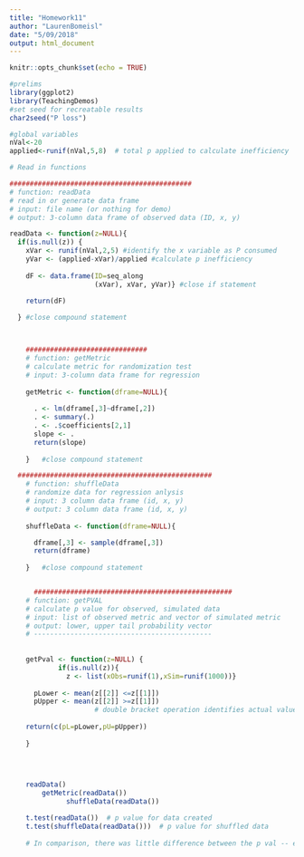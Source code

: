 ```yaml
---
title: "Homework11"
author: "LaurenBomeisl"
date: "5/09/2018"
output: html_document
---
```


```r
knitr::opts_chunk$set(echo = TRUE)

#prelims
library(ggplot2)
library(TeachingDemos)
#set seed for recreatable results
char2seed("P loss")

#global variables
nVal<-20
applied<-runif(nVal,5,8)  # total p applied to calculate inefficiency

# Read in functions

#############################################
# function: readData
# read in or generate data frame
# input: file name (or nothing for demo)
# output: 3-column data frame of observed data (ID, x, y)

readData <- function(z=NULL){
  if(is.null(z)) {
    xVar <- runif(nVal,2,5) #identify the x variable as P consumed
    yVar <- (applied-xVar)/applied #calculate p inefficiency
    
    dF <- data.frame(ID=seq_along
                     (xVar), xVar, yVar)} #close if statement
    
    return(dF)

  } #close compound statement



    ##############################
    # function: getMetric
    # calculate metric for randomization test
    # input: 3-column data frame for regression
  
    getMetric <- function(dframe=NULL){
        
      . <- lm(dframe[,3]~dframe[,2])
      . <- summary(.)
      . <- .$coefficients[2,1]
      slope <- .
      return(slope)
      
    }   #close compound statement

  ################################################
    # function: shuffleData
    # randomize data for regression anlysis
    # input: 3 column data frame (id, x, y)
    # output: 3 column data frame (id, x, y)
    
    shuffleData <- function(dframe=NULL){

      dframe[,3] <- sample(dframe[,3])
      return(dframe)
      
    }   #close compound statement


      #################################################
    # function: getPVAL
    # calculate p value for observed, simulated data
    # input: list of observed metric and vector of simulated metric
    # output: lower, upper tail probability vector
    # --------------------------------------------
    
    
    getPval <- function(z=NULL) {
            if(is.null(z)){
              z <- list(xObs=runif(1),xSim=runif(1000))}
      
      pLower <- mean(z[[2]] <=z[[1]])
      pUpper <- mean(z[[2]] >=z[[1]])
                     # double bracket operation identifies actual values, not rows or columns
                     
    return(c(pL=pLower,pU=pUpper))
      
    } 
    

    

```



```r

    readData()
        getMetric(readData())
              shuffleData(readData())

    t.test(readData())  # p value for data created
    t.test(shuffleData(readData()))  # p value for shuffled data
    
    # In comparison, there was little difference between the p val -- each had the same     order of magnitude

```






